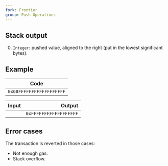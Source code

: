 ```yaml
---
fork: Frontier
group: Push Operations
---
```


## Stack output

0. `Integer`: pushed value, aligned to the right (put in the lowest significant bytes).

## Example

| Code |
|------|
| `0x68FFFFFFFFFFFFFFFFFF` |

| Input | Output |
|------:|-------:|
| | `0xFFFFFFFFFFFFFFFFFF` |

## Error cases

The transaction is reverted in those cases:
- Not enough gas.
- Stack overflow.
